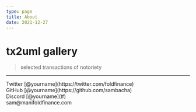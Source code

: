 ```yaml
---
type: page
title: About
date: 2021-12-27
---
```


# tx2uml gallery

> selected transactions of notoriety 
---

<div>
  Twitter [@yourname](https://twitter.com/foldfinance)
  <br />
  GitHub [@yourname](https://github.com/sambacha)
  <br />
  Discord [@yourname](#)
  <br />
  sam@manifoldfinance.com
</div>
